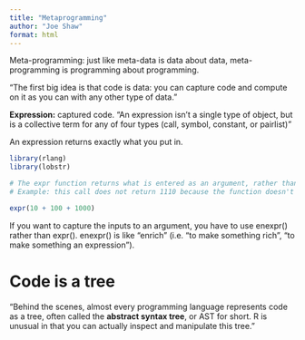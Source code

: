 ```yaml
---
title: "Metaprogramming"
author: "Joe Shaw"
format: html
---
```


Meta-programming: just like meta-data is data about data, meta-programming is programming about programming.

"The first big idea is that code is data: you can capture code and compute on it as you can with any other type of data."

**Expression:** captured code. "An expression isn’t a single type of object, but is a collective term for any of four types (call, symbol, constant, or pairlist)"

An expression returns exactly what you put in.

```r

library(rlang)
library(lobstr)

# The expr function returns what is entered as an argument, rather than evaluating it.
# Example: this call does not return 1110 because the function doesn't evaluate the argument (10 + 100 + 1000) as a calculation

expr(10 + 100 + 1000)

```
If you want to capture the inputs to an argument, you have to use enexpr() rather than expr(). enexpr() is like "enrich" (i.e. "to make something rich", "to make something an expression").

# Code is a tree

"Behind the scenes, almost every programming language represents code as a tree, often called the **abstract syntax tree**, or AST for short. R is unusual in that you can actually inspect and manipulate this tree."
